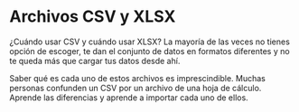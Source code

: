 # Archivos CSV y XLSX 

¿Cuándo usar CSV y cuándo usar XLSX? La mayoría de las veces no tienes opción de escoger, te dan el conjunto de datos en formatos diferentes y no te queda más que cargar tus datos desde ahí.

Saber qué es cada uno de estos archivos es imprescindible. Muchas personas confunden un CSV por un archivo de una hoja de cálculo. Aprende las diferencias y aprende a importar cada uno de ellos.